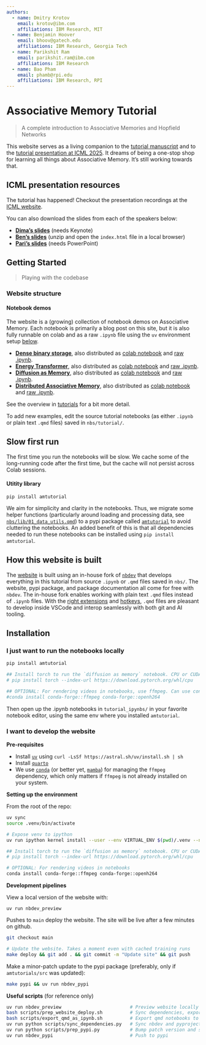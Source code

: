 ```yaml
---
authors:
  - name: Dmitry Krotov
    email: krotov@ibm.com
    affiliations: IBM Research, MIT
  - name: Benjamin Hoover
    email: bhoov@gatech.edu
    affiliations: IBM Research, Georgia Tech
  - name: Parikshit Ram
    email: parikshit.ram@ibm.com
    affiliations: IBM Research
  - name: Bao Pham
    email: phamb@rpi.edu
    affiliations: IBM Research, RPI
---
```


# Associative Memory Tutorial
> A complete introduction to Associative Memories and Hopfield Networks

This website serves as a living companion to the [tutorial manuscript](https://arxiv.org/abs/2507.06211) and to the [tutorial presentation at ICML 2025](https://icml.cc/virtual/2025/40004). It dreams of being a one-stop shop for learning all things about Associative Memory. It's still working towards that.

:::{.callout-note collapse="true"}

## ICML presentation resources

The tutorial has happened! Checkout the presentation recordings at the [ICML website](https://icml.cc/virtual/2025/40004). 

You can also download the slides from each of the speakers below:

- [**Dima's slides**](./resources/dima--ICML_tutorial_slides.key){download="dima--ICML_tutorial_slides.key"} (needs Keynote)
- [**Ben's slides**](./resources/ben--ICML_tutorial_slides.zip){download="ben--ICML_tutorial_slides.zip"} (unzip and open the `index.html` file in a local browser)
- [**Pari's slides**](./resources/pari--ICML_tutorial_slides.pptx){download="pari--ICML_tutorial_slides.pptx"} (needs PowerPoint)
:::


## Getting Started
> Playing with the codebase

### Website structure


#### Notebook demos

The website is a (growing) collection of notebook demos on Associative Memory. Each notebook is primarily a blog post on this site, but it is also fully runnable on colab and as a raw `.ipynb` file using the `uv` environment setup [below](#sec-installation). 

- [**Dense binary storage**](./tutorial/00_dense_storage.ipynb), also distributed as [colab notebook](https://colab.research.google.com/github/bhoov/amtutorial/blob/main/tutorial_ipynbs/00_dense_storage.ipynb) and [raw .ipynb](https://github.com/bhoov/amtutorial/blob/main/tutorial_ipynbs/00_dense_storage.ipynb).
- [**Energy Transformer**](./tutorial/01_energy_transformer.ipynb), also distributed as [colab notebook](https://colab.research.google.com/github/bhoov/amtutorial/blob/main/tutorial_ipynbs/01_energy_transformer.ipynb) and [raw .ipynb](https://github.com/bhoov/amtutorial/blob/main/tutorial_ipynbs/01_energy_transformer.ipynb).
<!-- - **Energy Transformer: Rederiving the Transformer as an energy-based Associative Memory**. Distributed as [blog](./tutorial/01_energy_transformer.ipynb), [colab notebook](https://colab.research.google.com/github/bhoov/amtutorial/blob/main/tutorial_ipynbs/01_energy_transformer.ipynb), and [raw .ipynb](https://github.com/bhoov/amtutorial/blob/main/tutorial_ipynbs/01_energy_transformer.ipynb). -->
- [**Diffusion as Memory**](./tutorial/02_diffusion_as_memory.ipynb), also distributed as [colab notebook](https://colab.research.google.com/github/bhoov/amtutorial/blob/main/tutorial_ipynbs/02_diffusion_as_memory.ipynb) and [raw .ipynb](https://github.com/bhoov/amtutorial/blob/main/tutorial_ipynbs/02_diffusion_as_memory.ipynb).
- [**Distributed Associative Memory**](./tutorial/03_distributed_memory.ipynb), also distributed as [colab notebook](https://colab.research.google.com/github/bhoov/amtutorial/blob/main/tutorial_ipynbs/03_distributed_memory.ipynb) and [raw .ipynb](https://github.com/bhoov/amtutorial/blob/main/tutorial_ipynbs/03_distributed_memory.ipynb).

See the overview in [tutorials](./tutorial/index.ipynb) for a bit more detail.

To add new examples, edit the source tutorial notebooks (as either `.ipynb` or plain text `.qmd` files) saved in `nbs/tutorial/`.

:::{.callout-warning}
## Slow first run

The first time you run the notebooks will be slow. We cache some of the long-running code after the first time, but the cache will not persist across Colab sessions.
:::

#### Utitity library

`pip install amtutorial`

We aim for simplicity and clarity in the notebooks. Thus, we migrate some helper functions (particularly around loading and processing data, see [`nbs/lib/01_data_utils.qmd`](./lib/01_data_utils.ipynb)) to a pypi package called [`amtutorial`](https://www.piwheels.org/project/amtutorial/) to avoid cluttering the notebooks. An added benefit of this is that all dependencies needed to run these notebooks can be installed using `pip install amtutorial`.


:::{.callout-note}

## How this website is built

The [website](https://tutorial.amemory.net) is built using an in-house fork of [`nbdev`](https://github.com/bhoov/nbdev/tree/qmd_support) that develops everything in this tutorial from source `.ipynb` or `.qmd` files saved in `nbs/`. The website, pypi package, and package documentation all come for free with `nbdev`. The in-house fork enables working with plain text `.qmd` files instead of `.ipynb` files. With the [right extensions](https://quarto.org/docs/tools/vscode/index.html) and [hotkeys](https://github.com/bhoov/nbdev/blob/qmd_support/nbs/tutorials/develop_in_plain_text.qmd), `.qmd` files are pleasant to develop inside VSCode and interop seamlessly with both git and AI tooling.

:::

## Installation {#sec-installation}

### I just want to run the notebooks locally 

```sh
pip install amtutorial

## Install torch to run the `diffusion as memory` notebook. CPU or CUDA versions work
# pip install torch --index-url https://download.pytorch.org/whl/cpu

## OPTIONAL: For rendering videos in notebooks, use ffmpeg. Can use conda to install as
#conda install conda-forge::ffmpeg conda-forge::openh264 
```

Then open up the .ipynb notebooks in `tutorial_ipynbs/` in your favorite notebook editor, using the same env where you installed `amtutorial`.

### I want to develop the website

**Pre-requisites**

- Install [`uv`](https://docs.astral.sh/uv/getting-started/installation/) using `curl -LsSf https://astral.sh/uv/install.sh | sh`
- Install [`quarto`](https://quarto.org/docs/download/)
- We use [`conda`](https://www.anaconda.com/docs/getting-started/miniconda/install) (or better yet, [`mamba`](https://github.com/conda-forge/miniforge)) for managing the `ffmpeg` dependency, which only matters if `ffmpeg` is not already installed on your system.

**Setting up the environment**

From the root of the repo:

```sh
uv sync
source .venv/bin/activate

# Expose venv to ipython
uv run ipython kernel install --user --env VIRTUAL_ENV $(pwd)/.venv --name=amtutorial 

## Install torch to run the `diffusion as memory` notebook. CPU or CUDA versions work
# pip install torch --index-url https://download.pytorch.org/whl/cpu

# OPTIONAL: For rendering videos in notebooks
conda install conda-forge::ffmpeg conda-forge::openh264 
```

**Development pipelines**

View a local version of the website with:

```
uv run nbdev_preview
```

Pushes to `main` deploy the website. The site will be live after a few minutes on github.

```sh
git checkout main

# Update the website. Takes a moment even with cached training runs
make deploy && git add . && git commit -m "Update site" && git push
```

Make a minor-patch update to the pypi package (preferably, only if `amtutorials/src` was updated):

```sh
make pypi && uv run nbdev_pypi
```

**Useful scripts** (for reference only)

```sh
uv run nbdev_preview                         # Preview website locally
bash scripts/prep_website_deploy.sh          # Sync dependencies, export qmd notebooks to ipynb for colab, and build website
bash scripts/export_qmd_as_ipynb.sh          # Export qmd notebooks to ipynb for colab
uv run python scripts/sync_dependencies.py   # Sync nbdev and pyproject.toml dependencies
uv run python scripts/prep_pypi.py           # Bump patch version and sync dependencies
uv run nbdev_pypi                            # Push to pypi
```